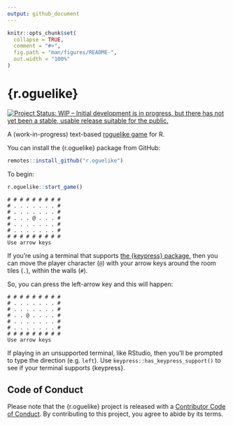 ```yaml
---
output: github_document
---
```


<!-- README.md is generated from README.Rmd. Please edit that file -->

```r
knitr::opts_chunk$set(
  collapse = TRUE,
  comment = "#>",
  fig.path = "man/figures/README-",
  out.width = "100%"
)
```

# {r.oguelike}

<!-- badges: start -->

[![Project Status: WIP – Initial development is in progress, but there
has not yet been a stable, usable release suitable for the
public.](https://www.repostatus.org/badges/latest/wip.svg)](https://www.repostatus.org/#wip)

<!-- badges: end -->

A (work-in-progress) text-based [roguelike game](https://en.wikipedia.org/wiki/Roguelike) for R.

You can install the {r.oguelike} package from GitHub:

```r
remotes::install_github("r.oguelike")
```

To begin:

```r
r.oguelike::start_game()
```

```
# # # # # # # # # 
# . . . . . . . # 
# . . . . . . . # 
# . . . @ . . . # 
# . . . . . . . # 
# . . . . . . . # 
# # # # # # # # # 
Use arrow keys
```

If you're using a terminal that supports [the {keypress} package](https://github.com/gaborcsardi/keypress), then you can move the player character (`@`) with your arrow keys around the room tiles (`.`), within the walls (`#`).

So, you can press the left-arrow key and this will happen:

```
# # # # # # # # # 
# . . . . . . . # 
# . . . . . . . # 
# . . @ . . . . # 
# . . . . . . . # 
# . . . . . . . # 
# # # # # # # # # 
Use arrow keys
```

If playing in an unsupported terminal, like RStudio, then you'll be prompted to type the direction (e.g. `left`). Use `keypress::has_keypress_support()` to see if your terminal supports {keypress}.

## Code of Conduct

Please note that the {r.oguelike} project is released with a [Contributor Code of Conduct](https://contributor-covenant.org/version/2/0/CODE_OF_CONDUCT.html). By contributing to this project, you agree to abide by its terms.
